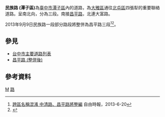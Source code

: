 {{Expand|time=2013-10-20T13:29:53+00:00}}
'''民族路 (潭子區)'''為[[臺中市|臺中市]][[潭子區|潭子區]]內的道路，為[[大雅區|大雅區]]通往[[北屯區|北屯區]]四張犁的重要聯絡道路。呈南北向，分為三段。南接[[昌平路_(台中市)|昌平路]]，北連大富路。

2013年9月9日民族路一段部分路段將整併為昌平路三段<ref>[http://www.libertytimes.com.tw/2013/new/jun/20/today-center20.htm 跨區名稱混淆 中清路、昌平路將整編] {{webarchive|url=https://web.archive.org/web/20130831074729/http://www.libertytimes.com.tw/2013/new/jun/20/today-center20.htm |date=2013-08-31 }}自由時報，2013-6-20</ref><ref>{{Cite web |url=http://www.taichung.gov.tw/public/data/3788404571.pdf |title=臺中市政府公告 2013-7-3 |accessdate=2013-09-06 |archive-date=2013-10-02 |archive-url=https://web.archive.org/web/20131002065915/http://www.taichung.gov.tw/public/data/3788404571.pdf |dead-url=no }}</ref>。

==參見==
*[[台中市主要道路列表|台中市主要道路列表]]
*[[昌平路_(臺中市)|昌平路 (整併後)]]

== 參考資料 ==
{{Reflist}}

[[Category:臺中市街道|M]]
[[Category:潭子區|路]]